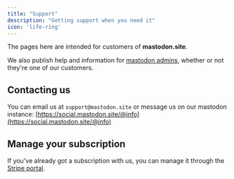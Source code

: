 ```yaml
---
title: "Support"
description: "Getting support when you need it"
icon: 'life-ring'
---
```


The pages here are intended for customers of **mastodon.site**.

We also publish help and information for [mastodon admins](/admins), whether or not they're one of our customers.

## Contacting us

You can email us at `support@mastodon.site` or message us on our mastodon instance: [https://social.mastodon.site/@info](https://social.mastodon.site/@info)

## Manage your subscription

If you've already got a subscription with us, you can manage it through the [Stripe portal](https://billing.stripe.com/p/login/dR64ij3KJbrLdZm000).